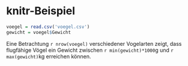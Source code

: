 # knitr-Beispiel

```r
voegel = read.csv('voegel.csv')
gewicht = voegel$Gewicht
```

Eine Betrachtung `r nrow(voegel)` verschiedener Vogelarten zeigt, dass 
flugfähige Vögel ein Gewicht zwischen `r min(gewicht)*1000`g und
`r max(gewicht)`kg erreichen können.

